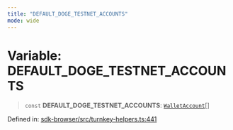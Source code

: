 ```yaml
---
title: "DEFAULT_DOGE_TESTNET_ACCOUNTS"
mode: wide
---
```

  
# Variable: DEFAULT\_DOGE\_TESTNET\_ACCOUNTS

> `const` **DEFAULT\_DOGE\_TESTNET\_ACCOUNTS**: [`WalletAccount`](../WalletAccount/readme)[]

Defined in: [sdk-browser/src/turnkey-helpers.ts:441](https://github.com/tkhq/sdk/blob/ee72856c3f450731d7501ab05001215768b71500/packages/sdk-browser/src/turnkey-helpers.ts#L441)
